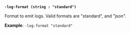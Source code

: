 <a id="monitor-flag-log-format" />

**`-log-format (string : "standard")`**

Format to emit logs.
Valid formats are "standard", and "json".

**Example**: `-log-format "standard"`
